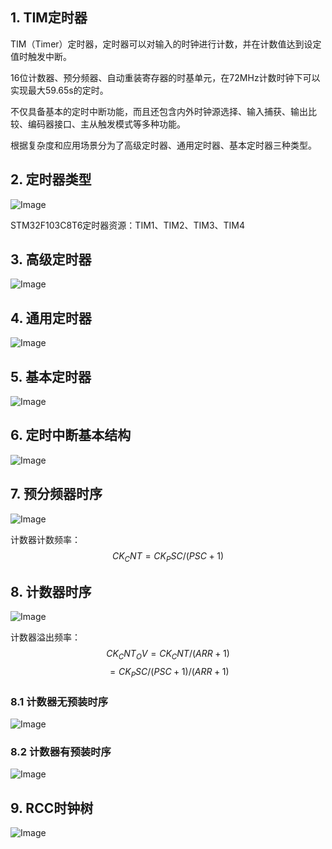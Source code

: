 

<WordCount>

## 1. TIM定时器

TIM（Timer）定时器，定时器可以对输入的时钟进行计数，并在计数值达到设定值时触发中断。

16位计数器、预分频器、自动重装寄存器的时基单元，在72MHz计数时钟下可以实现最大59.65s的定时。

不仅具备基本的定时中断功能，而且还包含内外时钟源选择、输入捕获、输出比较、编码器接口、主从触发模式等多种功能。

根据复杂度和应用场景分为了高级定时器、通用定时器、基本定时器三种类型。


## 2. 定时器类型

![Image](https://github.com/user-attachments/assets/fbf95ab6-61ec-4af5-81fa-73c952e1f6ff)



STM32F103C8T6定时器资源：TIM1、TIM2、TIM3、TIM4

## 3. 高级定时器
![Image](https://github.com/user-attachments/assets/aee57c88-6b48-4b43-bd32-a3962a8680fe)


## 4. 通用定时器
![Image](https://github.com/user-attachments/assets/868ec2ae-2641-4d51-bf7a-30b308196113)



## 5. 基本定时器

![Image](https://github.com/user-attachments/assets/e3bb240d-cbda-4006-bc91-7c4d70636a5d)



## 6. 定时中断基本结构

![Image](https://github.com/user-attachments/assets/3f2b96a8-b415-4ae6-8eb8-166701bc76c3)


## 7. 预分频器时序

![Image](https://github.com/user-attachments/assets/a648f61b-3ee6-4f37-8dc5-b8896d3b9700)

计数器计数频率：
$$
CK_CNT = CK_PSC / (PSC + 1)
$$


## 8. 计数器时序

![Image](https://github.com/user-attachments/assets/acd53b71-843c-4cf0-addc-1ca0732f2968)

计数器溢出频率：
$$
CK_CNT_OV = CK_CNT / (ARR + 1)
$$
$$
= CK_PSC / (PSC + 1) / (ARR + 1)
$$

### 8.1 计数器无预装时序

![Image](https://github.com/user-attachments/assets/11a04841-08fb-4e3f-a0ce-3b8fb1da5dab)

### 8.2 计数器有预装时序

![Image](https://github.com/user-attachments/assets/c50589fb-b3a9-46fd-bf7f-1dc84f5e7ed8)

## 9. RCC时钟树


![Image](https://github.com/user-attachments/assets/9761c65f-b50b-457d-b37a-a94f666346f7)

</WordCount>